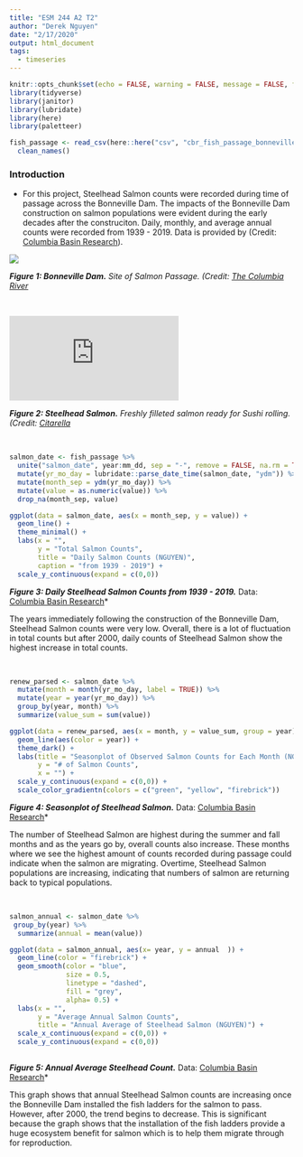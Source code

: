 ```yaml
---
title: "ESM 244 A2 T2"
author: "Derek Nguyen"
date: "2/17/2020"
output: html_document
tags:
  - timeseries
---
```


```r
knitr::opts_chunk$set(echo = FALSE, warning = FALSE, message = FALSE, fig.align= 'center')
library(tidyverse)
library(janitor)
library(lubridate)
library(here)
library(paletteer)


```


```r
fish_passage <- read_csv(here::here("csv", "cbr_fish_passage_bonneville_allyrs_steelhead.csv")) %>% 
  clean_names() 
```

### Introduction 
- For this project, Steelhead Salmon counts were recorded during time of passage across the Bonneville Dam. The impacts of the Bonneville Dam construction on salmon populations were evident during the early decades after the construciton. Daily, monthly, and average annual counts were recorded from 1939 - 2019. Data is provided by (Credit: [Columbia Basin Research](http://www.cbr.washington.edu/dart/query/adult_graph_text)). 




![](dam.jpg)

***Figure 1: Bonneville Dam.*** *Site of Salmon Passage. (Credit: [The Columbia River](http://columbiariverimages.com/Regions/Places/bonneville_dam.html)*



<br>

![](https://www.citarella.com/wild-steelhead-salmon.html)

***Figure 2: Steelhead Salmon.*** *Freshly filleted salmon ready for Sushi rolling. (Credit: [Citarella](citarella.com/wild-steelhead-salmon.html)*

<br>


```r
salmon_date <- fish_passage %>% 
  unite("salmon_date", year:mm_dd, sep = "-", remove = FALSE, na.rm = TRUE) %>% 
  mutate(yr_mo_day = lubridate::parse_date_time(salmon_date, "ydm")) %>% 
  mutate(month_sep = ydm(yr_mo_day)) %>% 
  mutate(value = as.numeric(value)) %>% 
  drop_na(month_sep, value)

ggplot(data = salmon_date, aes(x = month_sep, y = value)) +
  geom_line() +
  theme_minimal() +
  labs(x = "",
       y = "Total Salmon Counts",
       title = "Daily Salmon Counts (NGUYEN)",
       caption = "from 1939 - 2019") +
  scale_y_continuous(expand = c(0,0)) 
```

***Figure 3: Daily Steelhead Salmon Counts from 1939 - 2019.*** Data: [Columbia Basin Research](
http://www.cbr.washington.edu/dart/query/adult_graph_text)*

The years immediately following the construction of the Bonneville Dam, Steelhead Salmon counts were very low. Overall, there is a lot of fluctuation in total counts but after 2000, daily counts of Steelhead Salmon show the highest increase in total counts.


<br>


```r

renew_parsed <- salmon_date %>% 
  mutate(month = month(yr_mo_day, label = TRUE)) %>% 
  mutate(year = year(yr_mo_day)) %>% 
  group_by(year, month) %>% 
  summarize(value_sum = sum(value))

```

```r
ggplot(data = renew_parsed, aes(x = month, y = value_sum, group = year)) +
  geom_line(aes(color = year)) +
  theme_dark() +
  labs(title = "Seasonplot of Observed Salmon Counts for Each Month (NGUYEN)",
       y = "# of Salmon Counts",
       x = "") +
  scale_y_continuous(expand = c(0,0)) +
  scale_color_gradientn(colors = c("green", "yellow", "firebrick"))

```

***Figure 4: Seasonplot of Steelhead Salmon.*** Data: [Columbia Basin Research](
http://www.cbr.washington.edu/dart/query/adult_graph_text)*

The number of Steelhead Salmon are highest during the summer and fall months and as the years go by, overall counts also increase. These months where we see the highest amount of counts recorded during passage could indicate when the salmon are migrating. Overtime, Steelhead Salmon populations are increasing, indicating that numbers of salmon are returning back to typical populations. 


<br>


```r
salmon_annual <- salmon_date %>% 
 group_by(year) %>%
  summarize(annual = mean(value))

ggplot(data = salmon_annual, aes(x= year, y = annual  )) +
  geom_line(color = "firebrick") +
  geom_smooth(color = "blue",
              size = 0.5,
              linetype = "dashed",
              fill = "grey",
              alpha= 0.5) +
  labs(x = "",
       y = "Average Annual Salmon Counts",
       title = "Annual Average of Steelhead Salmon (NGUYEN)") +
  scale_x_continuous(expand = c(0,0)) +
  scale_y_continuous(expand = c(0,0))
  
```

***Figure 5: Annual Average Steelhead Count.*** Data: [Columbia Basin Research](
http://www.cbr.washington.edu/dart/query/adult_graph_text)*

This graph shows that annual Steelhead Salmon counts are increasing once the Bonneville Dam installed the fish ladders for the salmon to pass. However, after 2000, the trend begins to decrease. This is significant because the graph shows that the installation of the fish ladders provide a huge ecosystem benefit for salmon which is to help them migrate through for reproduction. 







































